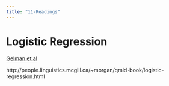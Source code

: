 ```yaml
---
title: "11-Readings"
---
```

#  Logistic Regression

[Gelman et al](/readings_pdf/Gelman.ch-05.logistic-regression 2.pdf)

http://people.linguistics.mcgill.ca/~morgan/qmld-book/logistic-regression.html



